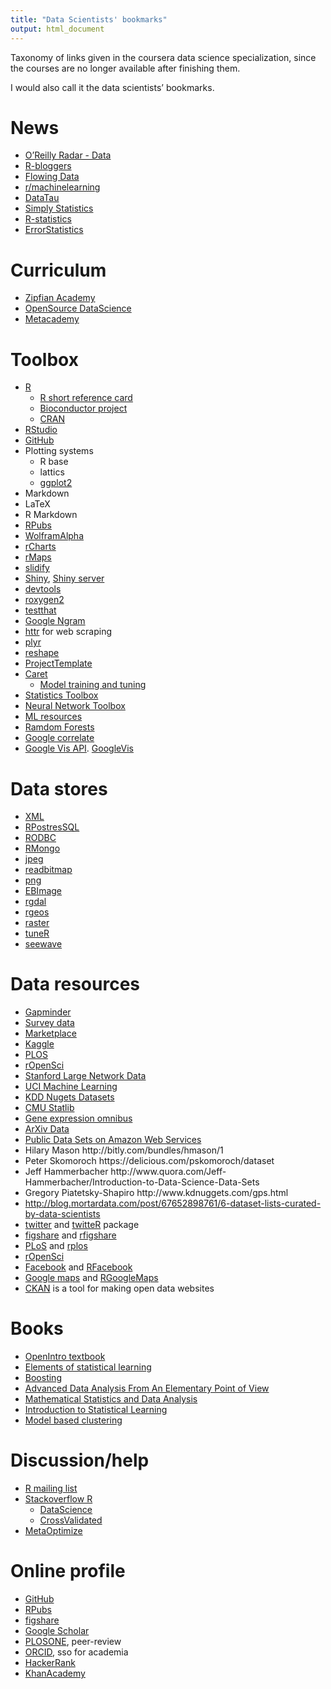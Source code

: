 ```yaml
---
title: "Data Scientists' bookmarks"
output: html_document
---
```


Taxonomy of links given in the coursera data science specialization, since the courses are no longer available after finishing them.

I would also call it the data scientists' bookmarks.

# News

* [O'Reilly Radar - Data](http://radar.oreilly.com/data)
* [R-bloggers](http://www.r-bloggers.com)
* [Flowing Data](http://flowingdata.com)
* [r/machinelearning](http://www.reddit.com/r/machinelearning)
* [DataTau](http://www.datatau.com)
* [Simply Statistics](http://simplystatistics.org)
* [R-statistics](http://www.r-statistics.com)
* [ErrorStatistics](http://errorstatistics.com)

# Curriculum

* [Zipfian Academy](http://www.zipfianacademy.com/blog/post/46864003608/a-practical-intro-to-data-science)
* [OpenSource DataScience](http://datasciencemasters.org)
* [Metacademy](http://metacademy.org)

# Toolbox

* [R](http://www.r-project.org/)
  * [R short reference card](http://cran.r-project.org/doc/contrib/Short-refcard.pdf)
  * [Bioconductor project](http://master.bioconductor.org/install/)
  * [CRAN](http://cran.r-project.org)
* [RStudio](http://www.rstudio.com/)
* [GitHub](http://github.com)
* Plotting systems
  * R base
  * lattics
  * [ggplot2](http://docs.ggplot2.org/current/)
* Markdown
* LaTeX
* R Markdown
* [RPubs](https://rpubs.com)
* [WolframAlpha](http://www.wolframalpha.com)
* [rCharts](http://rcharts.io)
* [rMaps](http://rmaps.github.io)
* [slidify](http://ramnathv.github.io/slidify/)
* [Shiny](http://shiny.rstudio.com), [Shiny server](http://www.rstudio.com/shiny/server/)
* [devtools](https://github.com/hadley/devtools)
* [roxygen2](https://github.com/klutometis/roxygen)
* [testthat](https://github.com/hadley/testthat)
* [Google Ngram](https://books.google.com/ngrams)
* [httr](http://cran.r-project.org/web/packages/httr/httr.pdf) for web scraping
* [plyr](http://plyr.had.co.nz/09-user/)
* [reshape](http://www.slideshare.net/jeffreybreen/reshaping-data-in-r)
* [ProjectTemplate](http://projecttemplate.net)
* [Caret](http://caret.r-forge.r-project.org/)
  * [Model training and tuning](http://caret.r-forge.r-project.org/training.html)
* [Statistics Toolbox](http://www.mathworks.nl/help/stats/index.html)
* [Neural Network Toolbox](http://www.mathworks.nl/products/neural-network/)
* [ML resources](http://www.sciencemag.org/site/feature/data/compsci/machine_learning.xhtml)
* [Ramdom Forests](http://www.stat.berkeley.edu/%7Ebreiman/RandomForests/cc_home.htm)
* [Google correlate](http://www.google.com/trends/correlate)
* [Google Vis API](https://developers.google.com/chart/interactive/docs/gallery). [GoogleVis](http://cran.r-project.org/web/packages/googleVis/googleVis.pdf)


# Data stores

* [XML](http://www.stat.berkeley.edu/~statcur/Workshop2/Presentations/XML.pdf)
* [RPostresSQL](https://code.google.com/p/rpostgresql/)
* [RODBC](http://cran.r-project.org/web/packages/RODBC/vignettes/RODBC.pdf)
* [RMongo](http://www.r-bloggers.com/r-and-mongodb/)
* [jpeg](http://cran.r-project.org/web/packages/jpeg/index.html)
* [readbitmap](http://cran.r-project.org/web/packages/readbitmap/index.html)
* [png](http://cran.r-project.org/web/packages/png/index.html)
* [EBImage](http://www.bioconductor.org/packages/2.13/bioc/html/EBImage.html)
* [rgdal](http://cran.r-project.org/web/packages/rgdal/index.html)
* [rgeos](http://cran.r-project.org/web/packages/rgeos/index.html)
* [raster](http://cran.r-project.org/web/packages/raster/index.html)
* [tuneR](http://cran.r-project.org/web/packages/tuneR/)
* [seewave](http://rug.mnhn.fr/seewave/)

# Data resources

* [Gapminder](http://www.gapminder.org/)
* [Survey data](http://www.asdfree.com/)
* [Marketplace](http://www.infochimps.com/marketplace)
* [Kaggle](http://www.kaggle.com/)
* [PLOS](http://api.plos.org/)
* [rOpenSci](http://ropensci.org/packages/index.html)
* [Stanford Large Network Data](http://snap.stanford.edu/data/)
* [UCI Machine Learning](http://archive.ics.uci.edu/ml/)
* [KDD Nugets Datasets](http://www.kdnuggets.com/datasets/index.html)
* [CMU Statlib](http://lib.stat.cmu.edu/datasets/)
* [Gene expression omnibus](http://www.ncbi.nlm.nih.gov/geo/)
* [ArXiv Data](http://arxiv.org/help/bulk_data)
* [Public Data Sets on Amazon Web Services](http://aws.amazon.com/publicdatasets/)
* Hilary Mason http://bitly.com/bundles/hmason/1
* Peter Skomoroch https://delicious.com/pskomoroch/dataset
* Jeff Hammerbacher http://www.quora.com/Jeff-Hammerbacher/Introduction-to-Data-Science-Data-Sets
* Gregory Piatetsky-Shapiro http://www.kdnuggets.com/gps.html
* [http://blog.mortardata.com/post/67652898761/6-dataset-lists-curated-by-data-scientists](http://blog.mortardata.com/post/67652898761/6-dataset-lists-curated-by-data-scientists)
* [twitter](https://dev.twitter.com/) and [twitteR](http://cran.r-project.org/web/packages/twitteR/index.html) package
* [figshare](http://api.figshare.com/docs/intro.html) and [rfigshare](http://cran.r-project.org/web/packages/rfigshare/index.html)
* [PLoS](http://api.plos.org/) and [rplos](http://cran.r-project.org/web/packages/rplos/rplos.pdf)
* [rOpenSci](http://ropensci.org/packages/index.html)
* [Facebook](https://developers.facebook.com/) and [RFacebook](http://cran.r-project.org/web/packages/Rfacebook/)
* [Google maps](https://developers.google.com/maps/) and [RGoogleMaps](http://cran.r-project.org/web/packages/RgoogleMaps/index.html)
* [CKAN](http://docs.ckan.org/en/latest/user-guide.html) is a tool for making open data websites

# Books

* [OpenIntro textbook](http://www.openintro.org/stat/textbook.php)
* [Elements of statistical learning](http://statweb.stanford.edu/~tibs/ElemStatLearn/)
* [Boosting](http://webee.technion.ac.il/people/rmeir/BoostingTutorial.pdf)
* [Advanced Data Analysis From An Elementary Point of View](http://www.stat.cmu.edu/~cshalizi/ADAfaEPoV/ADAfaEPoV.pdf)
* [Mathematical Statistics and Data Analysis](http://ihmsi.org/upload/John%20A.%20Rice%20-%20Mathematical%20Statistics%20and%20Data%20Analysis%20-%202nd%20Edition.pdf)
* [Introduction to Statistical Learning](http://www-bcf.usc.edu/%7Egareth/ISL/)
* [Model based clustering](http://www.stat.washington.edu/raftery/Research/PDF/fraley2002.pdf)

# Discussion/help

* [R mailing list](http://www.r-project.org/mail.html)
* [Stackoverflow R](http://stackoverflow.com/questions/tagged/r)
  * [DataScience](http://datascience.stackexchange.com)
  * [CrossValidated](http://stats.stackexchange.com)
* [MetaOptimize](http://metaoptimize.com/qa/)

# Online profile

* [GitHub](http://github.com)
* [RPubs](https://rpubs.com)
* [figshare](http://figshare.com/account/my_data)
* [Google Scholar](http://scholar.google.com)
* [PLOSONE](http://www.plosone.org/), peer-review
* [ORCID](http://orcid.org/), sso for academia
* [HackerRank](https://www.hackerrank.com)
* [KhanAcademy](https://www.khanacademy.org)